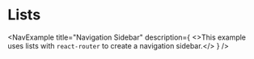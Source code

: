 
# Lists

<NavExample
  title="Navigation Sidebar"
  description={
    <>This example uses lists with <code>react-router</code> to create a navigation sidebar.</>
  }
/>
